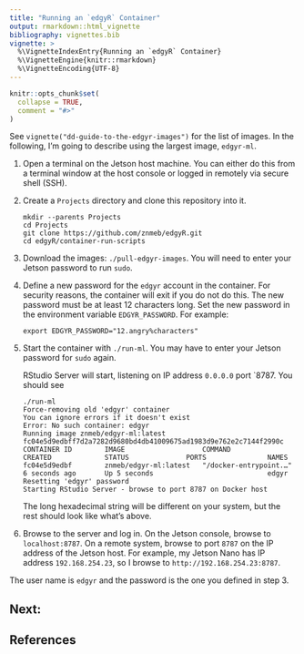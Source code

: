 ```yaml
---
title: "Running an `edgyR` Container"
output: rmarkdown::html_vignette
bibliography: vignettes.bib
vignette: >
  %\VignetteIndexEntry{Running an `edgyR` Container}
  %\VignetteEngine{knitr::rmarkdown}
  %\VignetteEncoding{UTF-8}
---
```


```r
knitr::opts_chunk$set(
  collapse = TRUE,
  comment = "#>"
)
```

See `vignette("dd-guide-to-the-edgyr-images")` for the list of images. In the
following, I'm going to describe using the largest image, `edgyr-ml`.

1. Open a terminal on the Jetson host machine. You can either do this from a
terminal window at the host console or logged in remotely via secure shell
(SSH).
2. Create a `Projects` directory and clone this repository into it.

    ```
    mkdir --parents Projects
    cd Projects
    git clone https://github.com/znmeb/edgyR.git
    cd edgyR/container-run-scripts
    ```

3. Download the images: `./pull-edgyr-images`. You will need to enter your
Jetson password to run `sudo`.
4. Define a new password for the `edgyr` account in the container. For
security reasons, the container will exit if you do not do this. The new
password must be at least 12 characters long. Set the new password in the
environment variable `EDGYR_PASSWORD`. For example:

    `export EDGYR_PASSWORD="12.angry%characters"`
5. Start the container with `./run-ml`. You may have to enter your Jetson
password for `sudo` again.

    RStudio Server will start, listening on IP address `0.0.0.0` port `8787.
    You should see
    
    ```
    ./run-ml 
    Force-removing old 'edgyr' container
    You can ignore errors if it doesn't exist
    Error: No such container: edgyr
    Running image znmeb/edgyr-ml:latest
    fc04e5d9edbff7d2a7282d9680bd4db41009675ad1983d9e762e2c7144f2990c
    CONTAINER ID        IMAGE                   COMMAND                  CREATED             STATUS              PORTS               NAMES
    fc04e5d9edbf        znmeb/edgyr-ml:latest   "/docker-entrypoint.…"   6 seconds ago       Up 5 seconds                            edgyr
    Resetting 'edgyr' password
    Starting RStudio Server - browse to port 8787 on Docker host
    ```
    
    The long hexadecimal string will be different on your system, but the rest
    should look like what's above.
    
6. Browse to the server and log in. On the Jetson console, browse to
`localhost:8787`. On a remote system, browse to port `8787` on the IP address
of the Jetson host. For example, my Jetson Nano has IP address `192.168.254.23`,
so I browse to `http://192.168.254.23:8787`.

The user name is `edgyr` and the password is the one you defined in step 3.

## Next:

## References
